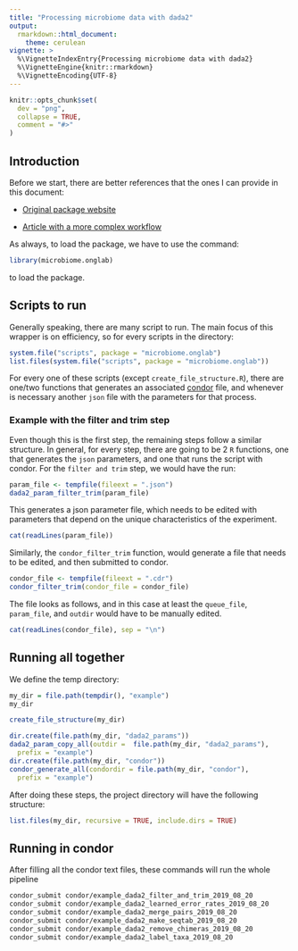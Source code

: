 ```yaml
---
title: "Processing microbiome data with dada2"
output:
  rmarkdown::html_document:
    theme: cerulean
vignette: >
  %\VignetteIndexEntry{Processing microbiome data with dada2}
  %\VignetteEngine{knitr::rmarkdown}
  %\VignetteEncoding{UTF-8}
---
```


```r
knitr::opts_chunk$set(
  dev = "png",
  collapse = TRUE,
  comment = "#>"
)
```

## Introduction

Before we start, there are better references that the ones I can provide in this document:

* [Original package website](https://benjjneb.github.io/dada2/)

* [Article with a more complex workflow](https://f1000research.com/articles/5-1492/v2)

As always, to load the package, we have to use the command:

```r
library(microbiome.onglab)
```

to load the package.

## Scripts to run

Generally speaking, there are many script to run. The main focus of this wrapper is on efficiency, so for every scripts in the directory:

```r

system.file("scripts", package = "microbiome.onglab")
list.files(system.file("scripts", package = "microbiome.onglab"))

```

For every one of these scripts (except `create_file_structure.R`), there are one/two functions that generates an associated [condor](https://research.cs.wisc.edu/htcondor/) file, and whenever is necessary another `json` file with the parameters for that process.

### Example with the filter and trim step

Even though this is the first step, the remaining steps follow a similar structure. In general, for every step, there are going to be 2 `R` functions, one that generates the `json` parameters, and one that runs the script with condor. For the `filter and trim` step, we would have the run:

```r
param_file <- tempfile(fileext = ".json")
dada2_param_filter_trim(param_file)
```

This generates a json parameter file, which needs to be edited with parameters that depend on the unique characteristics of the experiment.

```r

cat(readLines(param_file))

```

Similarly, the `condor_filter_trim` function, would generate a file that needs to be edited, and then submitted to condor.

```r
condor_file <- tempfile(fileext = ".cdr")
condor_filter_trim(condor_file = condor_file)

```

The file looks as follows, and in this case at least the `queue_file`, `param_file`, and `outdir` would have to be manually edited.

```r

cat(readLines(condor_file), sep = "\n")

```

## Running all together

We define the temp directory:

```r

my_dir = file.path(tempdir(), "example")
my_dir

create_file_structure(my_dir)

dir.create(file.path(my_dir, "dada2_params"))
dada2_param_copy_all(outdir =  file.path(my_dir, "dada2_params"),
  prefix = "example")
dir.create(file.path(my_dir, "condor"))
condor_generate_all(condordir = file.path(my_dir, "condor"),
  prefix = "example")

```

After doing these steps, the project directory will have the following structure:

```r

list.files(my_dir, recursive = TRUE, include.dirs = TRUE)

```

## Running in condor

After filling all the condor text files, these commands will run the whole pipeline

```bash

condor_submit condor/example_dada2_filter_and_trim_2019_08_20
condor_submit condor/example_dada2_learned_error_rates_2019_08_20
condor_submit condor/example_dada2_merge_pairs_2019_08_20
condor_submit condor/example_dada2_make_seqtab_2019_08_20
condor_submit condor/example_dada2_remove_chimeras_2019_08_20
condor_submit condor/example_dada2_label_taxa_2019_08_20

```

